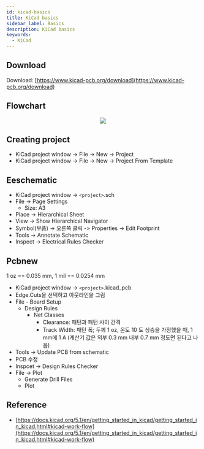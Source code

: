 ```yaml
---
id: kicad-basics
title: KiCad basics
sidebar_label: Basics
description: KiCad basics
keywords:
  - KiCad
---
```



## Download

Download: [https://www.kicad-pcb.org/download](https://www.kicad-pcb.org/download)

## Flowchart

<center>
	<img src={useBaseUrl("img/etc/circuit/kicad/kicad-flowchart.png")} />
</center>

## Creating project

- KiCad project window -\> File -\> New -\> Project
- KiCad project window -\> File -\> New -\> Project From Template

## Eeschematic

- KiCad project window -\> `<project>`.sch
- File -\> Page Settings
  - Size: A3
- Place -\> Hierarchical Sheet
- View -\> Show Hierarchical Navigator
- Symbol(부품) -\> 오른쪽 클릭 -\> Properties -\> Edit Footprint
- Tools -\> Annotate Schematic
- Inspect -\> Electrical Rules Checker

## Pcbnew

1 oz == 0.035 mm, 1 mil == 0.0254 mm

- KiCad project window -\> `<project>`.kicad_pcb
- Edge.Cuts을 선택하고 아웃라인을 그림
- File - Board Setup
  - Design Rules
    - Net Classes
      - Clearance: 패턴과 패턴 사이 간격
      - Track Width: 패턴 폭; 두께 1 oz, 온도 10 도 상승을 가정했을 때, 1 mm에 1 A (계산기 값은 외부 0.3 mm 내부 0.7 mm 정도면 된다고 나옴)
- Tools -\> Update PCB from schematic
- PCB 수정
- Inspcet -\> Design Rules Checker
- File -\> Plot
  - Generate Drill Files
  - Plot

## Reference

- [https://docs.kicad.org/5.1/en/getting_started_in_kicad/getting_started_in_kicad.html#kicad-work-flow](https://docs.kicad.org/5.1/en/getting_started_in_kicad/getting_started_in_kicad.html#kicad-work-flow)

